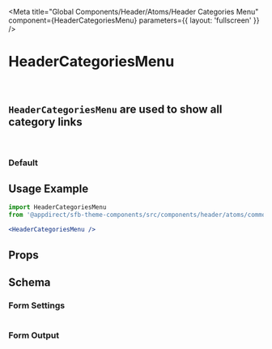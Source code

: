 

<Meta
    title="Global Components/Header/Atoms/Header Categories Menu"
    component={HeaderCategoriesMenu}
    parameters={{
        layout: 'fullscreen'
    }}
/>

# HeaderCategoriesMenu
<br />

## `HeaderCategoriesMenu` are used to show all category links
<br />

### Default
<Canvas>
    <Story name="Default">
        <HeaderCategoriesMenu
            categories={headerCategoriesMock}
            settings={getKnobs(HeaderCategoriesMenu.schema().form)}
        />
    </Story>
</Canvas>

## Usage Example
```jsx
import HeaderCategoriesMenu
from '@appdirect/sfb-theme-components/src/components/header/atoms/common/header-categories-menu/HeaderCategoriesMenu';

<HeaderCategoriesMenu />
```

## Props
<ArgsTable of={HeaderCategoriesMenu} />

## Schema
### Form Settings
<table>
    <TableContentFromObject obj={settingsDocs} />
</table>

### Form Output
<FormOutput code={HeaderCategoriesMenu.schema().form} />
